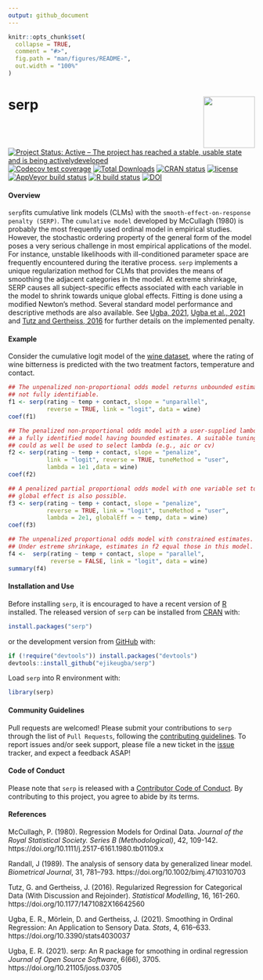 ```yaml
---
output: github_document
---
```


<!-- README.md is generated from README.Rmd. Please edit that file -->

```r
knitr::opts_chunk$set(
  collapse = TRUE,
  comment = "#>",
  fig.path = "man/figures/README-",
  out.width = "100%"
)
```


# serp <img src='man/figures/hex_logo.png' align="right" height="105" />

<!-- badges: start -->
[![Project Status: Active – The project has reached a stable, usable state and is being activelydeveloped](https://www.repostatus.org/badges/latest/active.svg)](https://www.repostatus.org/#active)
[![Codecov test coverage](https://codecov.io/gh/ejikeugba/serp/branch/master/graph/badge.svg)](https://app.codecov.io/gh/ejikeugba/serp?branch=master)
[![Total Downloads](http://cranlogs.r-pkg.org/badges/grand-total/serp)](https://CRAN.R-project.org/package=serp)
[![CRAN status](https://www.r-pkg.org/badges/version/serp )](https://CRAN.R-project.org/package=serp)
[![license](https://img.shields.io/badge/license-GPL--2-blue.svg)](https://www.gnu.org/licenses/gpl-2.0.en.html)
[![AppVeyor build status](https://ci.appveyor.com/api/projects/status/github/ejikeugba/serp?branch=master&svg=true)](https://ci.appveyor.com/project/ejikeugba/serp)
[![R build status](https://github.com/ejikeugba/serp/workflows/R-CMD-check/badge.svg)](https://github.com/ejikeugba/serp/actions)
[![DOI](https://joss.theoj.org/papers/10.21105/joss.03705/status.svg)](https://doi.org/10.21105/joss.03705)
<!-- badges: end -->


#### Overview
`serp`fits cumulative link models (CLMs) with the `smooth-effect-on-response penalty (SERP)`. The `cumulative model` developed by McCullagh (1980) is probably the most frequently used ordinal model in empirical studies. However, the stochastic ordering property of the general form of the model poses a very serious challenge in most empirical applications of the model. For instance, unstable likelihoods with ill-conditioned parameter space are frequently encountered during the iterative process. `serp` implements a unique regularization method for CLMs that provides the means of smoothing the adjacent categories in the model. At extreme shrinkage, SERP causes all subject-specific effects associated with each variable in the model to shrink towards unique global effects. Fitting is done using a modified Newton's method. Several standard model performance and descriptive methods are also available. See [Ugba, 2021](https://doi.org/10.21105/joss.03705), [Ugba et al., 2021](https://doi.org/10.3390/stats4030037) and [Tutz and Gertheiss, 2016](https://doi.org/10.1177/1471082X16642560) for further details on the implemented penalty.


#### Example
Consider the cumulative logit model of the [wine dataset](https://ejikeugba.github.io/serp/reference/wine.html), where the rating of wine bitterness is predicted with the two treatment factors, temperature and contact.

```R
## The unpenalized non-proportional odds model returns unbounded estimates, hence,
## not fully identifiable.
f1 <- serp(rating ~ temp + contact, slope = "unparallel",
           reverse = TRUE, link = "logit", data = wine)
coef(f1)
```

```R
## The penalized non-proportional odds model with a user-supplied lambda gives 
## a fully identified model having bounded estimates. A suitable tuning criterion
## could as well be used to select lambda (e.g., aic or cv) 
f2 <- serp(rating ~ temp + contact, slope = "penalize",
           link = "logit", reverse = TRUE, tuneMethod = "user",
           lambda = 1e1 ,data = wine)
coef(f2)
```

```R
## A penalized partial proportional odds model with one variable set to 
## global effect is also possible.
f3 <- serp(rating ~ temp + contact, slope = "penalize",
           reverse = TRUE, link = "logit", tuneMethod = "user",
           lambda = 2e1, globalEff = ~ temp, data = wine)
coef(f3)
```

```R
## The unpenalized proportional odds model with constrained estimates. 
## Under estreme shrinkage, estimates in f2 equal those in this model.  
f4 <-  serp(rating ~ temp + contact, slope = "parallel",
            reverse = FALSE, link = "logit", data = wine)
summary(f4)
```

#### Installation and Use

Before installing `serp`, it is encouraged to have a recent version of [R](https://cran.r-project.org/bin/windows/base/) installed. The released version of `serp` can be installed from [CRAN](https://cran.r-project.org/package=serp) with:

``` r
install.packages("serp")
```

or the development version from [GitHub](https://github.com/ejikeugba/serp) with:

``` r
if (!require("devtools")) install.packages("devtools")
devtools::install_github("ejikeugba/serp")
```

Load `serp` into R environment with:
```r
library(serp)
```


#### Community Guidelines

Pull requests are welcomed! Please submit your contributions to `serp` through the list of `Pull Requests`, following the [contributing guidelines](https://ejikeugba.github.io/serp/CONTRIBUTING.html). To report issues and/or seek support, please file a new ticket in the [issue](https://github.com/ejikeugba/serp/issues) tracker, and expect a feedback ASAP! 


#### Code of Conduct

Please note that `serp` is released with a [Contributor Code of Conduct](https://github.com/ejikeugba/serp/blob/master/CODE_OF_CONDUCT.md). By contributing to this project, you agree to abide by its terms.


#### References
McCullagh, P. (1980). Regression Models for Ordinal Data. *Journal of the Royal Statistical Society. Series B (Methodological)*, 42, 109-142. https://doi.org/10.1111/j.2517-6161.1980.tb01109.x 

Randall, J (1989). The analysis of sensory data by generalized linear model. *Biometrical Journal*, 31, 781--793. https://doi.org/10.1002/bimj.4710310703

Tutz, G. and Gertheiss, J. (2016). Regularized Regression for Categorical Data (With Discussion and Rejoinder).  *Statistical Modelling*, 16, 161-260. https://doi.org/10.1177/1471082X16642560

Ugba, E. R., Mörlein, D. and Gertheiss, J. (2021). Smoothing in Ordinal Regression: An Application to Sensory Data. *Stats*, 4, 616–633. https://doi.org/10.3390/stats4030037

Ugba, E. R. (2021). serp: An R package for smoothing in ordinal regression *Journal of Open Source Software*, 6(66), 3705. https://doi.org/10.21105/joss.03705

